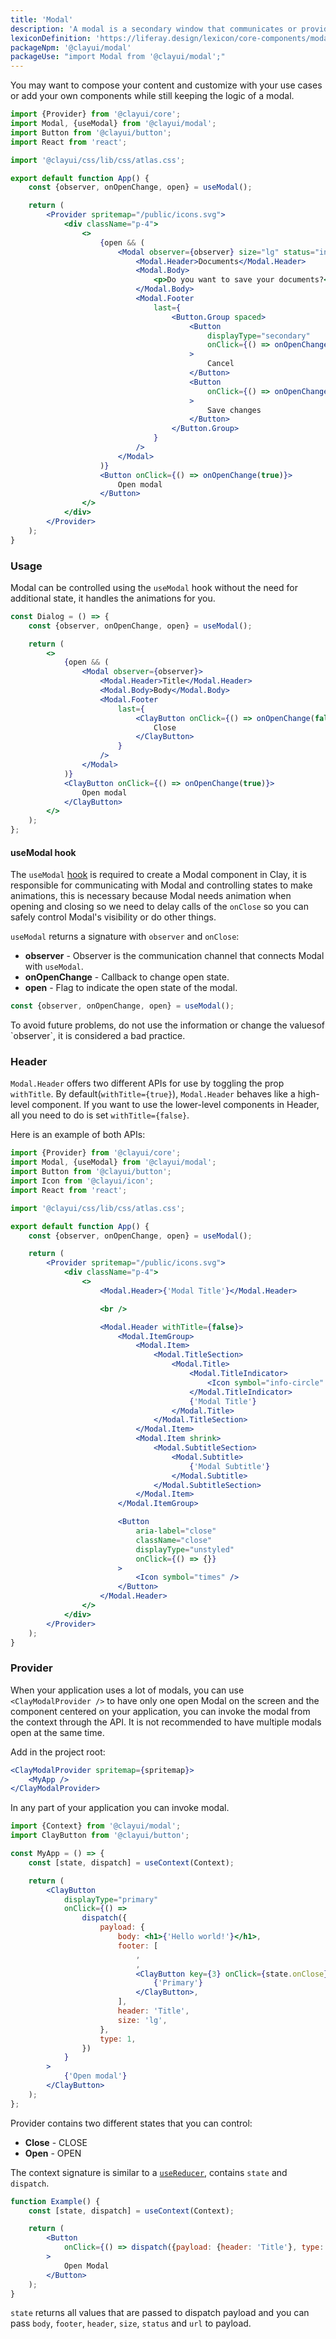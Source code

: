 ```yaml
---
title: 'Modal'
description: 'A modal is a secondary window that communicates or provides an action inside the same process.'
lexiconDefinition: 'https://liferay.design/lexicon/core-components/modals/'
packageNpm: '@clayui/modal'
packageUse: "import Modal from '@clayui/modal';"
---
```


You may want to compose your content and customize with your use cases or add your own components while still keeping the logic of a modal.

```jsx preview
import {Provider} from '@clayui/core';
import Modal, {useModal} from '@clayui/modal';
import Button from '@clayui/button';
import React from 'react';

import '@clayui/css/lib/css/atlas.css';

export default function App() {
	const {observer, onOpenChange, open} = useModal();

	return (
		<Provider spritemap="/public/icons.svg">
			<div className="p-4">
				<>
					{open && (
						<Modal observer={observer} size="lg" status="info">
							<Modal.Header>Documents</Modal.Header>
							<Modal.Body>
								<p>Do you want to save your documents?</p>
							</Modal.Body>
							<Modal.Footer
								last={
									<Button.Group spaced>
										<Button
											displayType="secondary"
											onClick={() => onOpenChange(false)}
										>
											Cancel
										</Button>
										<Button
											onClick={() => onOpenChange(false)}
										>
											Save changes
										</Button>
									</Button.Group>
								}
							/>
						</Modal>
					)}
					<Button onClick={() => onOpenChange(true)}>
						Open modal
					</Button>
				</>
			</div>
		</Provider>
	);
}
```

### Usage

Modal can be controlled using the `useModal` hook without the need for additional state, it handles the animations for you.

```jsx
const Dialog = () => {
	const {observer, onOpenChange, open} = useModal();

	return (
		<>
			{open && (
				<Modal observer={observer}>
					<Modal.Header>Title</Modal.Header>
					<Modal.Body>Body</Modal.Body>
					<Modal.Footer
						last={
							<ClayButton onClick={() => onOpenChange(false)}>
								Close
							</ClayButton>
						}
					/>
				</Modal>
			)}
			<ClayButton onClick={() => onOpenChange(true)}>
				Open modal
			</ClayButton>
		</>
	);
};
```

#### useModal hook

The `useModal` [hook](https://reactjs.org/docs/hooks-intro.html) is required to create a Modal component in Clay, it is responsible for communicating with Modal and controlling states to make animations, this is necessary because Modal needs animation when opening and closing so we need to delay calls of the `onClose` so you can safely control Modal's visibility or do other things.

`useModal` returns a signature with `observer` and `onClose`:

-   **observer** - Observer is the communication channel that connects Modal with `useModal`.
-   **onOpenChange** - Callback to change open state.
-   **open** - Flag to indicate the open state of the modal.

```jsx
const {observer, onOpenChange, open} = useModal();
```

<div class="clay-site-alert alert alert-warning">
	To avoid future problems, do not use the information or change the values
	​​of `observer`, it is considered a bad practice.
</div>

### Header

`Modal.Header` offers two different APIs for use by toggling the prop `withTitle`. By default(`withTitle={true}`), `Modal.Header` behaves like a high-level component. If you want to use the lower-level components in Header, all you need to do is set `withTitle={false}`.

Here is an example of both APIs:

```jsx preview
import {Provider} from '@clayui/core';
import Modal, {useModal} from '@clayui/modal';
import Button from '@clayui/button';
import Icon from '@clayui/icon';
import React from 'react';

import '@clayui/css/lib/css/atlas.css';

export default function App() {
	const {observer, onOpenChange, open} = useModal();

	return (
		<Provider spritemap="/public/icons.svg">
			<div className="p-4">
				<>
					<Modal.Header>{'Modal Title'}</Modal.Header>

					<br />

					<Modal.Header withTitle={false}>
						<Modal.ItemGroup>
							<Modal.Item>
								<Modal.TitleSection>
									<Modal.Title>
										<Modal.TitleIndicator>
											<Icon symbol="info-circle" />
										</Modal.TitleIndicator>
										{'Modal Title'}
									</Modal.Title>
								</Modal.TitleSection>
							</Modal.Item>
							<Modal.Item shrink>
								<Modal.SubtitleSection>
									<Modal.Subtitle>
										{'Modal Subtitle'}
									</Modal.Subtitle>
								</Modal.SubtitleSection>
							</Modal.Item>
						</Modal.ItemGroup>

						<Button
							aria-label="close"
							className="close"
							displayType="unstyled"
							onClick={() => {}}
						>
							<Icon symbol="times" />
						</Button>
					</Modal.Header>
				</>
			</div>
		</Provider>
	);
}
```

### Provider

When your application uses a lot of modals, you can use `<ClayModalProvider />` to have only one open Modal on the screen and the component centered on your application, you can invoke the modal from the context through the API. It is not recommended to have multiple modals open at the same time.

Add in the project root:

```jsx
<ClayModalProvider spritemap={spritemap}>
	<MyApp />
</ClayModalProvider>
```

In any part of your application you can invoke modal.

```jsx
import {Context} from '@clayui/modal';
import ClayButton from '@clayui/button';

const MyApp = () => {
	const [state, dispatch] = useContext(Context);

	return (
		<ClayButton
			displayType="primary"
			onClick={() =>
				dispatch({
					payload: {
						body: <h1>{'Hello world!'}</h1>,
						footer: [
							,
							,
							<ClayButton key={3} onClick={state.onClose}>
								{'Primary'}
							</ClayButton>,
						],
						header: 'Title',
						size: 'lg',
					},
					type: 1,
				})
			}
		>
			{'Open modal'}
		</ClayButton>
	);
};
```

Provider contains two different states that you can control:

-   **Close** - CLOSE
-   **Open** - OPEN

The context signature is similar to a [`useReducer`](https://reactjs.org/docs/hooks-reference.html#usereducer), contains `state` and `dispatch`.

```jsx
function Example() {
	const [state, dispatch] = useContext(Context);

	return (
		<Button
			onClick={() => dispatch({payload: {header: 'Title'}, type: 'OPEN'})}
		>
			Open Modal
		</Button>
	);
}
```

`state` returns all values that are passed to dispatch payload and you can pass `body`, `footer`, `header`, `size`, `status` and `url` to payload.
